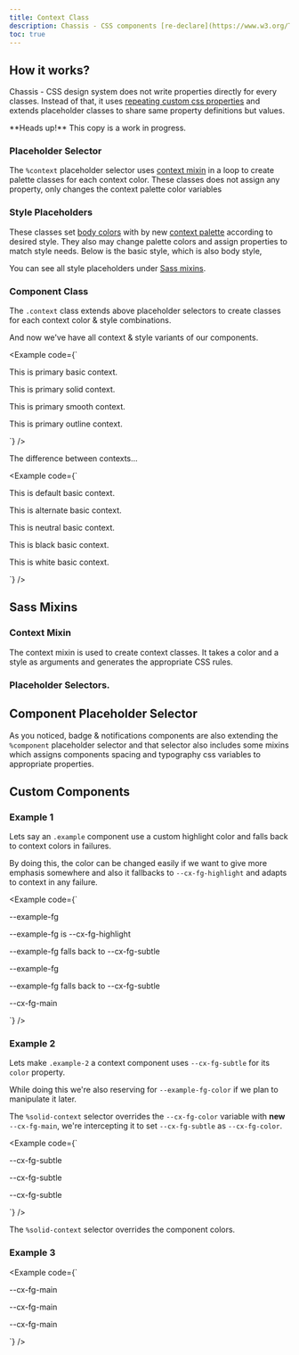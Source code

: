 ```yaml
---
title: Context Class
description: Chassis - CSS components [re-declare](https://www.w3.org/TR/css-variables-1/#example-c3e4e8d9) body variables for their properties to allow complete palette change in context variants with a smaller file size.
toc: true
---
```


## How it works?

Chassis - CSS design system does not write properties directly for every classes. Instead of that, it uses <a href="https://www.w3.org/TR/css-variables-1/#example-c3e4e8d9" target="_blank">repeating custom css properties</a> and extends placeholder classes to share same property definitions but values.

<Callout type="info">
**Heads up!** This copy is a work in progress.
</Callout>

### Placeholder Selector

The `%context` placeholder selector uses [context mixin](#context-mixin) in a loop to create palette classes for each context color. These classes does not assign any property, only changes the context palette color variables

<ScssDocs name="context-placeholder-selector" file="scss/placeholders/_context.scss" />

### Style Placeholders

These classes set [body colors]([[docsref:core-concepts/color-system#body-colors]]) with by new [context palette]([[docsref:core-concepts/color-system#context-palettes]]) according to desired style. They also may change palette colors and assign properties to match style needs. Below is the basic style, which is also body style,

<ScssDocs name="basic-style-placeholder-selector" file="scss/placeholders/_context.scss" />

You can see all style placeholders under [Sass mixins](#sass-mixins).

### Component Class

The `.context` class extends above placeholder selectors to create classes for each context color & style combinations.

<ScssDocs name="context-class" file="scss/_context.scss" />

And now we've have all context & style variants of our components.

<Example code={`<p class="context primary">This is primary basic context.</p>
<p class="context primary solid">This is primary solid context.</p>
<p class="context primary smooth">This is primary smooth context.</p>
<p class="context primary outline">This is primary outline context.</p>`} />

The difference between contexts...

<Example code={`<p class="context default border">This is default basic context.</p>
<p class="context alternate border">This is alternate basic context.</p>
<p class="context neutral border">This is neutral basic context.</p>
<p class="context black border">This is black basic context.</p>
<p class="context white border">This is white basic context.</p>`} />

## Sass Mixins

### Context Mixin

The context mixin is used to create context classes. It takes a color and a style as arguments and generates the appropriate CSS rules.

<ScssDocs name="context-mixin" file="scss/mixins/_context.scss" />

### Placeholder Selectors.

<ScssDocs name="basic-style-placeholder-selector" file="scss/placeholders/_context.scss" />
<ScssDocs name="solid-style-placeholder-selector" file="scss/placeholders/_context.scss" />
<ScssDocs name="smooth-style-placeholder-selector" file="scss/placeholders/_context.scss" />
<ScssDocs name="outline-style-placeholder-selector" file="scss/placeholders/_context.scss" />

## Component Placeholder Selector

As you noticed, badge & notifications components are also extending the `%component` placeholder selector and that selector also includes some mixins which assigns components spacing and typography css variables to appropriate properties.

<ScssDocs name="component-placeholder-selector" file="scss/placeholders/_component.scss" />

## Custom Components

### Example 1

Lets say an `.example` component use a custom highlight color and falls back to context colors in failures.

<ScssDocs name="example-1" file="site/src/scss/_context-example.scss" />

By doing this, the color can be changed easily if we want to give more emphasis somewhere and also it fallbacks to `--cx-fg-highlight` and adapts to context in any failure.

<Example code={`<div>
    <p class="example">--example-fg</p>
  </div>

  <div style="--example-fg: var(--cx-fg-highlight);">
    <p class="example">--example-fg is --cx-fg-highlight</p>
  </div>

  <div style="--example-fg: var(--no-color);">
    <p class="example">--example-fg falls back to --cx-fg-subtle</p>
  </div>

  <div class="context primary">
    <p class="example">--example-fg</p>
  </div>

  <div class="context primary" style="--example-fg: var(--no-color);">
    <p class="example">--example-fg falls back to --cx-fg-subtle</p>
  </div>

  <div class="context primary">
    <p>--cx-fg-main</p>
  </div>`} />

### Example 2

Lets make `.example-2` a context component uses `--cx-fg-subtle` for its `color` property.

While doing this we're also reserving for `--example-fg-color` if we plan to manipulate it later.

<ScssDocs name="example-2" file="site/src/scss/_context-example.scss" />

The `%solid-context` selector overrides the `--cx-fg-color` variable with **new** `--cx-fg-main`, we're intercepting it to set `--cx-fg-subtle` as `--cx-fg-color`.

<Example code={`<p class="example-2">--cx-fg-subtle</p>
<p class="example-2 primary">--cx-fg-subtle</p>
<p class="example-2 primary solid">--cx-fg-subtle</p>`} />

The `%solid-context` selector overrides the component colors.

### Example 3

<ScssDocs name="example-3" file="site/src/scss/_context-example.scss" />

<Example code={`<p class="example-3 p-xsmall">--cx-fg-main</p>
<p class="example-3 primary p-xsmall">--cx-fg-main</p>
<p class="example-3 primary solid p-xsmall">--cx-fg-main</p>`} />
